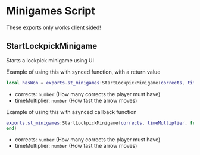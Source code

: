 
# Minigames Script

<ResourceLinks link="https://shop.stausi.com/package/6528185" />

<Callout type="info">
These exports only works client sided!
</Callout>

## StartLockpickMinigame

Starts a lockpick minigame using UI

Example of using this with synced function, with a return value

```lua
local hasWon = exports.st_minigames:StartLockpickMinigame(corrects, timeMultiplier)
```

- corrects: `number` (How many corrects the player must have)
- timeMultiplier: `number` (How fast the arrow moves)

Example of using this with asynced callback function

```lua
exports.st_minigames:StartLockpickMinigame(corrects, timeMultiplier, function(hasWon)
end)
```

- corrects: `number` (How many corrects the player must have)
- timeMultiplier: `number` (How fast the arrow moves)

